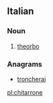==Italian==

===Noun===
{{it-noun|chitarron|m|e|i}}

# {{context|musical instruments|lang=it}} [[theorbo]]

===Anagrams===
* [[troncherai#Italian|troncherai]]

[[pl:chitarrone]]